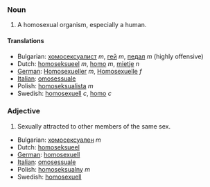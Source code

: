 ===Noun===

# A homosexual organism, especially a human.

====Translations====

*Bulgarian: [[хомосексуалист]] ''m'', [[гей]] ''m'', [[педал]] ''m'' (highly offensive)
*Dutch: [[homoseksueel]] ''m'', [[homo]] ''m'', [[mietje]] ''n''
*[[German]]: [[Homosexueller]] ''m'', [[Homosexuelle]] ''f''
*[[Italian]]: [[omosessuale]]
*Polish: [[homoseksualista]] ''m''
*Swedish: [[homosexuell]] ''c'', [[homo]] ''c''

===Adjective===

# Sexually attracted to other members of the same sex.

*Bulgarian: [[хомосексуален]] ''m''
*Dutch: [[homoseksueel]]
*[[German]]: [[homosexuell]]
*[[Italian]]: [[omosessuale]]
*Polish: [[homoseksualny]] ''m''
*Swedish: [[homosexuell]]